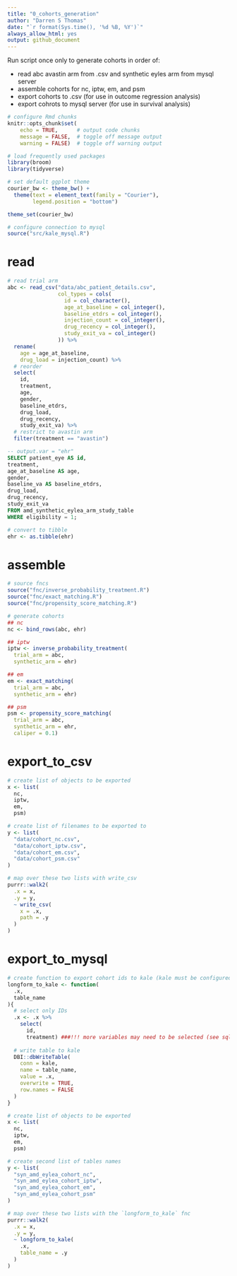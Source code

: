 ```yaml
---
title: "0_cohorts_generation"
author: "Darren S Thomas"
date: "`r format(Sys.time(), '%d %B, %Y')`"
always_allow_html: yes
output: github_document
---
```


Run script once only to generate cohorts in order of:

* read abc avastin arm from .csv and synthetic eyles arm from mysql server
* assemble cohorts for nc, iptw, em, and psm
* export cohorts to .csv (for use in outcome regression analysis)
* export cohrots to mysql server (for use in survival analysis)

```r
# configure Rmd chunks
knitr::opts_chunk$set(
    echo = TRUE,      # output code chunks
    message = FALSE,  # toggle off message output 
    warning = FALSE)  # toggle off warning output

# load frequently used packages
library(broom)
library(tidyverse)

# set default ggplot theme
courier_bw <- theme_bw() +
  theme(text = element_text(family = "Courier"),
        legend.position = "bottom")

theme_set(courier_bw)

# configure connection to mysql
source("src/kale_mysql.R")
```

# read

```r
# read trial arm
abc <- read_csv("data/abc_patient_details.csv",
                col_types = cols(
                  id = col_character(),
                  age_at_baseline = col_integer(),
                  baseline_etdrs = col_integer(),
                  injection_count = col_integer(),
                  drug_recency = col_integer(),
                  study_exit_va = col_integer()
                )) %>% 
  rename(
    age = age_at_baseline,
    drug_load = injection_count) %>% 
  # reorder
  select(
    id,
    treatment, 
    age, 
    gender,
    baseline_etdrs,
    drug_load,
    drug_recency,
    study_exit_va) %>% 
  # restrict to avastin arm
  filter(treatment == "avastin")
```

```sql
-- output.var = "ehr"
SELECT patient_eye AS id,
treatment,
age_at_baseline AS age,
gender,
baseline_va AS baseline_etdrs,
drug_load,
drug_recency,
study_exit_va
FROM amd_synthetic_eylea_arm_study_table
WHERE eligibility = 1;
```

```r
# convert to tibble
ehr <- as.tibble(ehr)
```

# assemble

```r
# source fncs
source("fnc/inverse_probability_treatment.R")
source("fnc/exact_matching.R")
source("fnc/propensity_score_matching.R") 
```

```r
# generate cohorts
## nc
nc <- bind_rows(abc, ehr)

## iptw
iptw <- inverse_probability_treatment(
  trial_arm = abc, 
  synthetic_arm = ehr)

## em
em <- exact_matching(
  trial_arm = abc,
  synthetic_arm = ehr)

## psm
psm <- propensity_score_matching(
  trial_arm = abc,
  synthetic_arm = ehr,
  caliper = 0.1)
```

# export_to_csv

```r
# create list of objects to be exported
x <- list(
  nc,
  iptw,
  em,
  psm)

# create list of filenames to be exported to
y <- list(
  "data/cohort_nc.csv",
  "data/cohort_iptw.csv",
  "data/cohort_em.csv",
  "data/cohort_psm.csv"
)

# map over these two lists with write_csv
purrr::walk2(
  .x = x,
  .y = y,
  ~ write_csv(
    x = .x,
    path = .y
  )
)

```

# export_to_mysql

```r
# create function to export cohort ids to kale (kale must be configured)
longform_to_kale <- function(
  .x,
  table_name
){
  # select only IDs
  .x <- .x %>% 
    select(
      id,
      treatment) ###!!! more variables may need to be selected (see sql script`)
  
  # write table to kale
  DBI::dbWriteTable(
    conn = kale,
    name = table_name,
    value = .x,
    overwrite = TRUE,
    row.names = FALSE
  )
}

# create list of objects to be exported
x <- list(
  nc,
  iptw,
  em,
  psm)

# create second list of tables names
y <- list(
  "syn_amd_eylea_cohort_nc",
  "syn_amd_eylea_cohort_iptw",
  "syn_amd_eylea_cohort_em",
  "syn_amd_eylea_cohort_psm"
)

# map over these two lists with the `longform_to_kale` fnc
purrr::walk2(
  .x = x,
  .y = y,
  ~ longform_to_kale(
    .x,
    table_name = .y
  )
)
```
